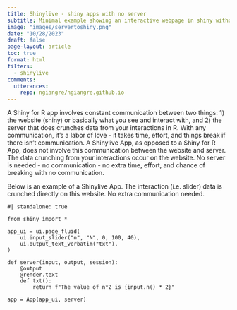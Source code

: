 ```yaml
---
title: Shinylive - shiny apps with no server
subtitle: Minimal example showing an interactive webpage in shiny without a server!
image: "images/servertoshiny.png"
date: "10/28/2023"
draft: false
page-layout: article
toc: true
format: html
filters:
  - shinylive
comments:
  utterances:
    repo: ngiangre/ngiangre.github.io
---
```


A Shiny for R app involves constant communication between two things: 1) the website (shiny) or basically what you see and interact with, and 2) the server that does crunches data from your interactions in R. With any communication, it's a labor of love - it takes time, effort, and things break if there isn't communication. A Shinylive App, as opposed to a Shiny for R App, does not involve this communication between the website and server. The data crunching from your interactions occur on the website. No server is needed - no communication - no extra time, effort, and chance of breaking with no communication.

Below is an example of a Shinylive App. The interaction (i.e. slider) data is crunched directly on this website. No extra communication needed. 

```shinylive-python
#| standalone: true

from shiny import *

app_ui = ui.page_fluid(
    ui.input_slider("n", "N", 0, 100, 40),
    ui.output_text_verbatim("txt"),
)

def server(input, output, session):
    @output
    @render.text
    def txt():
        return f"The value of n*2 is {input.n() * 2}"

app = App(app_ui, server)

```
